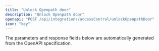 ```yaml
---
title: "Unlock Openpath door"
description: "Unlock Openpath door"
openapi: "POST /api/integrations/accessControl/unlockOpenpathDoor"
icon: "key"
---
```


<Note>
The parameters and response fields below are automatically generated from the OpenAPI specification.
</Note>
